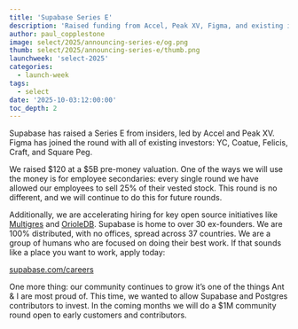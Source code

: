 ```yaml
---
title: 'Supabase Series E'
description: 'Raised funding from Accel, Peak XV, Figma, and existing investors.'
author: paul_copplestone
image: select/2025/announcing-series-e/og.png
thumb: select/2025/announcing-series-e/thumb.png
launchweek: 'select-2025'
categories:
  - launch-week
tags:
  - select
date: '2025-10-03:12:00:00'
toc_depth: 2
---
```


Supabase has raised a Series E from insiders, led by Accel and Peak XV. Figma has joined the round with all of existing investors: YC, Coatue, Felicis, Craft, and Square Peg.

We raised $120 at a $5B pre-money valuation. One of the ways we will use the money is for employee secondaries: every single round we have allowed our employees to sell 25% of their vested stock. This round is no different, and we will continue to do this for future rounds.

Additionally, we are accelerating hiring for key open source initiatives like [Multigres](https://supabase.com/blog/multigres-vitess-for-postgres) and [OrioleDB](https://supabase.com/blog/supabase-acquires-oriole). Supabase is home to over 30 ex-founders. We are 100% distributed, with no offices, spread across 37 countries. We are a group of humans who are focused on doing their best work. If that sounds like a place you want to work, apply today:

[supabase.com/careers](https://supabase.com/careers)

One more thing: our community continues to grow it’s one of the things Ant & I are most proud of. This time, we wanted to allow Supabase and Postgres contributors to invest. In the coming months we will do a $1M community round open to early customers and contributors.
